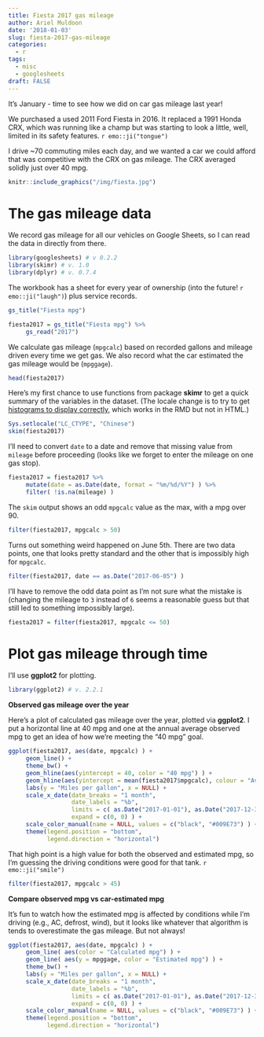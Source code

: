 ```yaml
---
title: Fiesta 2017 gas mileage
author: Ariel Muldoon
date: '2018-01-03'
slug: fiesta-2017-gas-mileage
categories:
  - r
tags:
  - misc
  - googlesheets
draft: FALSE
---
```


It's January - time to see how we did on car gas mileage last year!

We purchased a used 2011 Ford Fiesta in 2016.  It replaced a 1991 Honda CRX, which was running like a champ but was starting to look a little, well, limited in its safety features. `r emo::ji("tongue")`

I drive ~70 commuting miles each day, and we wanted a car we could afford that was competitive with the CRX on gas mileage.  The CRX averaged solidly just over 40 mpg.

```r
knitr::include_graphics("/img/fiesta.jpg")
```

# The gas mileage data

We record gas mileage for all our vehicles on Google Sheets, so I can read the data in directly from there.

```r
library(googlesheets) # v 0.2.2
library(skimr) # v. 1.0
library(dplyr) # v. 0.7.4
```

The workbook has a sheet for every year of ownership (into the future! `r emo::ji("laugh")`) plus service records.

```r
gs_title("Fiesta mpg")
```

```r
fiesta2017 = gs_title("Fiesta mpg") %>%
     gs_read("2017")
```

We calculate gas mileage (`mpgcalc`) based on recorded gallons and mileage driven every time we get gas.  We also record what the car estimated the gas mileage would be (`mpggage`).  

```r
head(fiesta2017)
```

Here's my first chance to use functions from package **skimr** to get a quick summary of the variables in the dataset. (The locale change is to try to get [histograms to display correctly](https://github.com/ropenscilabs/skimr/issues/136), which works in the RMD but not in HTML.)

```r
Sys.setlocale("LC_CTYPE", "Chinese")
skim(fiesta2017)
```

I'll need to convert `date` to a date and remove that missing value from `mileage` before proceeding (looks like we forget to enter the mileage on one gas stop).

```r
fiesta2017 = fiesta2017 %>%
     mutate(date = as.Date(date, format = "%m/%d/%Y") ) %>%
     filter( !is.na(mileage) )
```

The `skim` output shows an odd `mpgcalc` value as the max, with a mpg over 90.  

```r
filter(fiesta2017, mpgcalc > 50)
```

Turns out something weird happened on June 5th.  There are two data points, one that looks pretty standard and the other that is impossibly high for `mpgcalc`.  

```r
filter(fiesta2017, date == as.Date("2017-06-05") )
```

I'll have to remove the odd data point as I'm not sure what the mistake is (changing the mileage to `3` instead of `6` seems a reasonable guess but that still led to something impossibly large).

```r
fiesta2017 = filter(fiesta2017, mpgcalc <= 50)
```

# Plot gas mileage through time

I'll use **ggplot2** for plotting.

```r
library(ggplot2) # v. 2.2.1
```

**Observed gas mileage over the year**

Here's a plot of calculated gas mileage over the year, plotted via **ggplot2**.  I put a horizontal line at 40 mpg and one at the annual average observed mpg to get an idea of how we're meeting the "40 mpg" goal.

```r
ggplot(fiesta2017, aes(date, mpgcalc) ) +
     geom_line() +
     theme_bw() +
     geom_hline(aes(yintercept = 40, color = "40 mpg") ) +
     geom_hline(aes(yintercept = mean(fiesta2017$mpgcalc), colour = "Average observed mpg") ) +
     labs(y = "Miles per gallon", x = NULL) +
     scale_x_date(date_breaks = "1 month",
                  date_labels = "%b",
                  limits = c( as.Date("2017-01-01"), as.Date("2017-12-31") ),
                  expand = c(0, 0) ) +
     scale_color_manual(name = NULL, values = c("black", "#009E73") ) +
     theme(legend.position = "bottom",
           legend.direction = "horizontal")
```

That high point is a high value for both the observed and estimated mpg, so I'm guessing the driving conditions were good for that tank. `r emo::ji("smile")`

```r
filter(fiesta2017, mpgcalc > 45)
```

**Compare observed mpg vs car-estimated mpg**

It's fun to watch how the estimated mpg is affected by conditions while I'm driving (e.g., AC, defrost, wind), but it looks like whatever that algorithm is tends to overestimate the gas mileage.  But not always!

```r
ggplot(fiesta2017, aes(date, mpgcalc) ) +
     geom_line( aes(color = "Calculated mpg") ) +
     geom_line( aes(y = mpggage, color = "Estimated mpg") ) +
     theme_bw() +
     labs(y = "Miles per gallon", x = NULL) +
     scale_x_date(date_breaks = "1 month",
                  date_labels = "%b",
                  limits = c( as.Date("2017-01-01"), as.Date("2017-12-31") ),
                  expand = c(0, 0) ) +
     scale_color_manual(name = NULL, values = c("black", "#009E73") ) +
     theme(legend.position = "bottom",
           legend.direction = "horizontal")
```

